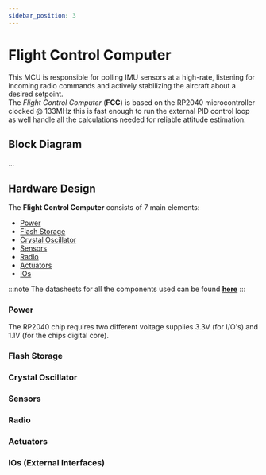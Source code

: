 ```yaml
---
sidebar_position: 3
---
```


# Flight Control Computer
This MCU is responsible for polling IMU sensors at a high-rate, listening for incoming radio commands and actively stabilizing the aircraft about a desired setpoint.<br/>
The <i>Flight Control Computer</i> (<b>FCC</b>) is based on the RP2040 microcontroller clocked @ 133MHz this is fast enough to run the external PID control loop as well handle all the calculations needed for reliable attitude estimation.<br/>

## Block Diagram
...

## Hardware Design
The <b>Flight Control Computer</b> consists of 7 main elements:
- [Power](flight_control_computer#power)
- [Flash Storage](flight_control_computer#flash-storage)
- [Crystal Oscillator](flight_control_computer#crystal-oscillator)
- [Sensors](flight_control_computer#sensors)
- [Radio](flight_control_computer#radio)
- [Actuators](flight_control_computer#actuators)
- [IOs](flight_control_computer#ios-external-interfaces)

:::note
The datasheets for all the components used can be found [<b>here</b>](overview#datasheets)
:::

### Power
The RP2040 chip requires two different voltage supplies 3.3V (for I/O's) and 1.1V (for the chips digital core).


### Flash Storage
### Crystal Oscillator
### Sensors
### Radio  
### Actuators
### IOs (External Interfaces)






